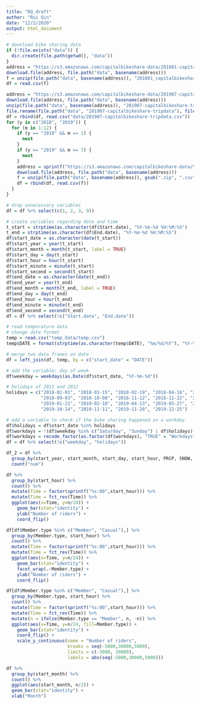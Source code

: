 ```yaml
---
title: "RQ_draft"
author: "Rui Qin"
date: "12/2/2020"
output: html_document
---
```

```r
# download bike sharing data
if (!file.exists("data")) {
  dir.create(file.path(getwd(), "data"))
}
address = "https://s3.amazonaws.com/capitalbikeshare-data/201801-capitalbikeshare-tripdata.zip"
download.file(address, file.path("data", basename(address)))
f = unzip(file.path("data", basename(address)), "201801_capitalbikeshare_tripdata.csv", exdir=file.path("data"))
df = read.csv(f)

address = "https://s3.amazonaws.com/capitalbikeshare-data/201907-capitalbikeshare-tripdata.zip"
download.file(address, file.path("data", basename(address)))
unzip(file.path("data", basename(address)), "201907-capitalbikeshare-tripdata", exdir=file.path("data"))
file.rename(file.path("data", "201907-capitalbikeshare-tripdata"), file.path("data", "201907-capitalbikeshare-tripdata.csv"))
df = rbind(df, read.csv("data/201907-capitalbikeshare-tripdata.csv"))
for (y in c("2018", "2019")) {
  for (m in 1:12) {
    if (y == "2018" && m == 1) {
      next
    }
    if (y == "2019" && m == 7) {
      next
    }
    address = sprintf("https://s3.amazonaws.com/capitalbikeshare-data/%s%02d-capitalbikeshare-tripdata.zip", y,m)
    download.file(address, file.path("data", basename(address)))
    f = unzip(file.path("data", basename(address)), gsub(".zip", ".csv", basename(address)), exdir=file.path("data"))
    df = rbind(df, read.csv(f))
  }
}

# drop unnecessary variables
df = df %>% select(c(1, 2, 3, 9))

# create variables regarding date and time
t_start = strptime(as.character(df$Start.date), "%Y-%m-%d %H:%M:%S")
t_end = strptime(as.character(df$End.date), "%Y-%m-%d %H:%M:%S")
df$start_date = as.character(date(t_start))
df$start_year = year(t_start)
df$start_month = month(t_start, label = TRUE)
df$start_day = day(t_start)
df$start_hour = hour(t_start)
df$start_minute = minute(t_start)
df$start_second = second(t_start)
df$end_date = as.character(date(t_end))
df$end_year = year(t_end)
df$end_month = month(t_end, label = TRUE)
df$end_day = day(t_end)
df$end_hour = hour(t_end)
df$end_minute = minute(t_end)
df$end_second = second(t_end)
df = df %>% select(!c("Start.date", "End.date"))

# read temperature data
# change date format
temp = read.csv("temp_data/temp.csv")
temp$DATE = format(strptime(as.character(temp$DATE), "%m/%d/%Y"), "%Y-%m-%d")

# merge two data frames on date
df = left_join(df, temp, by = c("start_date" = "DATE"))

# add the variable: day of week
df$weekday = weekdays(as.Date(df$start_date, "%Y-%m-%d"))

# holidays of 2011 and 2012
holidays = c("2018-01-01", "2018-01-15", "2018-02-19", "2018-04-16", "2018-05-28", "2018-07-04",
             "2018-09-03", "2018-10-08", "2018-11-12", "2018-11-22", "2018-12-25", "2019-01-01",
             "2019-01-21", "2019-02-18", "2019-04-13", "2019-05-27", "2019-07-04", "2019-09-02",
             "2019-10-14", "2019-11-11", "2019-11-28", "2019-12-25")

# add a variable to check if the bike sharing happened on a workday
df$holidays = df$start_date %in% holidays
df$workdays = !(df$weekday %in% c("Saturday", "Sunday") | df$holidays)
df$workdays = recode_factor(as.factor(df$workdays), "TRUE" = "Workdays", "FALSE" = "Non-workdays")
df = df %>% select(!c("weekday", "holidays"))
```

```r
df_2 = df %>% 
  group_by(start_year, start_month, start_day, start_hour, PRCP, SNOW, SNWD, TAVG, TMAX, TMIN, workdays, Member.type) %>%
  count("num")
```


```r
df %>% 
  group_by(start_hour) %>% 
  count() %>% 
  mutate(Time = factor(sprintf("%s:00",start_hour))) %>%
  mutate(Time = fct_rev(Time)) %>%
  ggplot(aes(x=Time, y=n/24)) +
    geom_bar(stat="identity") +
    ylab("Number of riders") +
    coord_flip()
```


```r
df[df$Member.type %in% c("Member", "Casual"),] %>% 
  group_by(Member.type, start_hour) %>% 
  count() %>% 
  mutate(Time = factor(sprintf("%s:00",start_hour))) %>%
  mutate(Time = fct_rev(Time)) %>%
  ggplot(aes(x=Time, y=n/24)) +
    geom_bar(stat="identity") +
    facet_wrap(.~Member.type) +
    ylab("Number of riders") +
    coord_flip()
```
```r
df[df$Member.type %in% c("Member", "Casual"),] %>% 
  group_by(Member.type, start_hour) %>% 
  count() %>% 
  mutate(Time = factor(sprintf("%s:00",start_hour))) %>%
  mutate(Time = fct_rev(Time)) %>%
  mutate(n = ifelse(Member.type == "Member", n, -n)) %>%
  ggplot(aes(x=Time, y=n/24, fill=Member.type)) + 
    geom_bar(stat="identity") +
    coord_flip() +
    scale_y_continuous(name = "Number of riders", 
                       breaks = seq(-5000,30000,5000), 
                       limits = c(-5000, 30000),
                       labels = abs(seq(-5000,30000,5000)))
```

```r
df %>%
  group_by(start_month) %>%
  count() %>%
  ggplot(aes(start_month, n/2)) +
  geom_bar(stat="identity") +
  xlab("Month")
```

